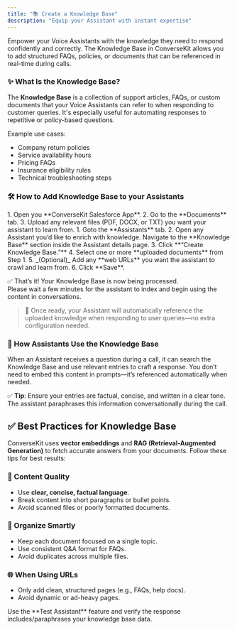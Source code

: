 ```yaml
---
title: "📚 Create a Knowledge Base"
description: "Equip your Assistant with instant expertise"
---
```


Empower your Voice Assistants with the knowledge they need to respond confidently and correctly. The Knowledge Base in ConverseKit allows you to add structured FAQs, policies, or documents that can be referenced in real-time during calls.

### ✨ What Is the Knowledge Base?

The **Knowledge Base** is a collection of support articles, FAQs, or custom documents that your Voice Assistants can refer to when responding to customer queries. It's especially useful for automating responses to repetitive or policy-based questions.

Example use cases:

- Company return policies
- Service availability hours
- Pricing FAQs
- Insurance eligibility rules
- Technical troubleshooting steps

### 🛠️ How to Add Knowledge Base to your Assistants

<Steps>
  <Step title="🧩 Step 1: Upload Your Documents">
    1. Open you **ConverseKit Salesforce App**.
    2. Go to the **Documents** tab.
    3. Upload any relevant files (PDF, DOCX, or TXT) you want your assistant to learn from.
  </Step>
  <Step title="🧩 Step 2: Create a Knowledge Base">
    1. Goto the **Assistants** tab.
    2. Open any Assistant you’d like to enrich with knowledge. Navigate to the **Knowledge Base** section inside the Assistant details page.
    3. Click **“Create Knowledge Base.”**
    4. Select one or more **uploaded documents** from Step 1.
    5. _(Optional)_ Add any **web URLs** you want the assistant to crawl and learn from.
    6. Click **Save**.
  </Step>
</Steps>

✅ That’s it\! Your Knowledge Base is now being processed.\
Please wait a few minutes for the assistant to index and begin using the content in conversations.

> 🧠 Once ready, your Assistant will automatically reference the uploaded knowledge when responding to user queries—no extra configuration needed.

### 🧠 How Assistants Use the Knowledge Base

When an Assistant receives a question during a call, it can search the Knowledge Base and use relevant entries to craft a response. You don’t need to embed this content in prompts—it’s referenced automatically when needed.

✅ **Tip**: Ensure your entries are factual, concise, and written in a clear tone. The assistant paraphrases this information conversationally during the call.

## ✅ Best Practices for Knowledge Base

ConverseKit uses **vector embeddings** and **RAG (Retrieval-Augmented Generation)** to fetch accurate answers from your documents. Follow these tips for best results:

### 🧠 Content Quality

- Use **clear, concise, factual language**.
- Break content into short paragraphs or bullet points.
- Avoid scanned files or poorly formatted documents.

### 📄 Organize Smartly

- Keep each document focused on a single topic.
- Use consistent Q&A format for FAQs.
- Avoid duplicates across multiple files.

### 🌐 When Using URLs

- Only add clean, structured pages (e.g., FAQs, help docs).
- Avoid dynamic or ad-heavy pages.

<Info>
  Use the **Test Assistant** feature and verify the response includes/paraphrases your knowledge base data.
</Info>